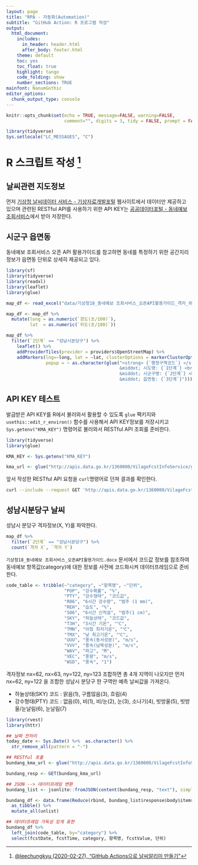 ```yaml
---
layout: page
title: "RPA - 자동화(Automation)"
subtitle: "GitHub Action: R 프로그램 작성"
output:
  html_document:
    includes:
      in_header: header.html
      after_body: footer.html
    theme: default
    toc: yes
    toc_float: true
    highlight: tango
    code_folding: show
    number_sections: TRUE
mainfont: NanumGothic
editor_options: 
  chunk_output_type: console
---
```


```r
knitr::opts_chunk$set(echo = TRUE, message=FALSE, warning=FALSE,
                      comment="", digits = 3, tidy = FALSE, prompt = FALSE, fig.align = 'center')

library(tidyverse)
Sys.setlocale("LC_MESSAGES", "C")
```

# R 스크립트 작성 [^call-github] {#initiate-github-actions}

[^call-github]: [@leechungkyu (2020-02-27), "GitHub Actions으로 날씨알리미 만들기"](https://qiita.com/leechungkyu/items/e57951cdaa046acafd76)

## 날씨관련 지도정보 {#all-about-weather-map}

먼저 [기상청 날씨데이터 서비스 - 기상자료개발포털](https://data.kma.go.kr/cmmn/main.do) 웹사이트에서 데이터만 제공하고 있으며 관련된 RESTful API를 사용하기 위한 API KEY는 [공공데이터포털 - 동네예보 조회서비스](https://www.data.go.kr/data/15057682/openapi.do)에서 받아 저장한다.

## 시군구 읍면동 {#map-sido-emd}

동네예보 조회서비스 오픈 API 활용가이드를 참고하면 동네를 특정하기 위한 공간지리 정보가 읍면동 단위로 상세히 제공되고 있다.

```r
library(sf)
library(tidyverse)
library(readxl)
library(leaflet)
library(glue)

map_df <- read_excel("data/기상청18_동네예보 조회서비스_오픈API활용가이드_격자_위경도(20200706).xlsx", sheet = "최종업데이트파일_20200706")

map_df <- map_df %>% 
  mutate(long = as.numeric(`경도(초/100)`),
         lat  = as.numeric(`위도(초/100)`))

map_df %>% 
  filter(`2단계` == "성남시분당구") %>% 
    leaflet() %>% 
    addProviderTiles(provider = providers$OpenStreetMap) %>% 
    addMarkers(lng=~long, lat = ~lat, clusterOptions = markerClusterOptions(),
               popup = ~ as.character(glue("<strong> {`행정구역코드`} </strong> <br>
                                           &middot; 시도명: {`1단계`} <br>
                                           &middot; 시군구명: {`2단계`} <br>
                                           &middot; 읍면동: {`3단계`}")))

```

## API KEY 테스트 {#map-sido-emd-api}

발급받은 API KEY를 R에서 불러와서 활용할 수 있도록 `glue` 팩키지와 `usethis::edit_r_environ()` 함수를 사용해서 API KEY정보를 저장시키고 `Sys.getenv("KMA_KEY")` 명령어로 불러와서 RESTful API 조회를 준비한다.


```r
library(tidyverse)
library(glue)

KMA_KEY <- Sys.getenv("KMA_KEY")

kma_url <- glue("http://apis.data.go.kr/1360000/VilageFcstInfoService/getVilageFcst?serviceKey={KMA_KEY}&numOfRows=10&pageNo=1&base_date=20201021&base_time=0230&nx=55&ny=127&dataType=JSON")
```

앞서 작성한 RESTful API 요청을 `curl`명령어로 던져 결과를 확인한다.

```bash
curl --include --request GET 'http://apis.data.go.kr/1360000/VilageFcstInfoService/getVilageFcst?serviceKey=l83LlqFLUxoCdqYEGwjniUL%2BMWq%2FXbSZBRgFI9YUqvzx03l9ln9DRSjgwYJZ%2BqFON10B286GcOdbBUsvBFm0XA%3D%3D&numOfRows=10&pageNo=1&base_date=20200912&base_time=0230&nx=55&ny=127&dataType=JSON'
```

## 성남시분당구 날씨 {#map-sido-emd-bundang}

성남시 분당구 격자정보(X, Y)를 파악한다.

```r
map_df %>% 
  filter(`2단계` == "성남시분당구") %>% 
  count(`격자 X`, `격자 Y`)
```

`기상청18_동네예보 조회서비스_오픈API활용가이드.docx` 문서에서 코드값 정보를 참조하여 동네예보 항목값(category)에 대한 정보를 사전에 코드화시켜 데이터프레임으로 준비한다.

```r
code_table <- tribble(~"category", ~"항목명", ~"단위", 
                      "POP", "강수확률", "%",
                      "PTY", "강수형태", "코드값",
                      "R06", "6시간 강수량", "범주 (1 mm)",
                      "REH", "습도", "%",
                      "S06", "6시간 신적설", "범주(1 cm)",
                      "SKY", "하늘상태", "코드값",
                      "T3H", "3시간 기온", "℃",
                      "TMN", "아침 최저기온", "℃",
                      "TMX", "낮 최고기온", "℃",
                      "UUU", "풍속(동서성분)", "m/s",
                      "VVV", "풍속(남북성분)", "m/s",
                      "WAV", "파고", "M",
                      "VEC", "풍향", "m/s",
                      "WSD", "풍속", "1")
```


격자정보 nx=62, nx=63, ny=122, ny=123 조합하면 총 4개 지역이 나오지만 먼저 nx=62, ny=122 을 조합한 성남시 분당구 한 구역만 예측 날씨값을 가져온다. 

- 하늘상태(SKY) 코드 : 맑음(1), 구름많음(3), 흐림(4) 
- 강수형태(PTY) 코드 : 없음(0), 비(1), 비/눈(2), 눈(3), 소나기(4), 빗방울(5), 빗방울/눈날림(6), 눈날림(7)

```r
library(rvest)
library(httr)

## 날짜 전처리
today_date <- Sys.Date() %>%  as.character() %>% 
  str_remove_all(pattern = "-")

## RESTful 호출
bundang_kma_url <- glue("http://apis.data.go.kr/1360000/VilageFcstInfoService/getVilageFcst?serviceKey={KMA_KEY}&numOfRows=10&pageNo=1&base_date={today_date}&base_time=0230&nx=62&ny=122&dataType=JSON")

bundang_resp <- GET(bundang_kma_url)

## JSON --> 데이터프레임 변환
bundang_list <- jsonlite::fromJSON(content(bundang_resp, "text"), simplifyVector = FALSE)

bundang_df <- data.frame(Reduce(rbind, bundang_list$response$body$items$item)) %>% 
  as_tibble() %>% 
  mutate_all(unlist)

## 데이터프레임 가독성 있게 표현
bundang_df %>% 
  left_join(code_table, by="category") %>% 
  select(fcstDate, fcstTime, category, 항목명, fcstValue, 단위)
```



